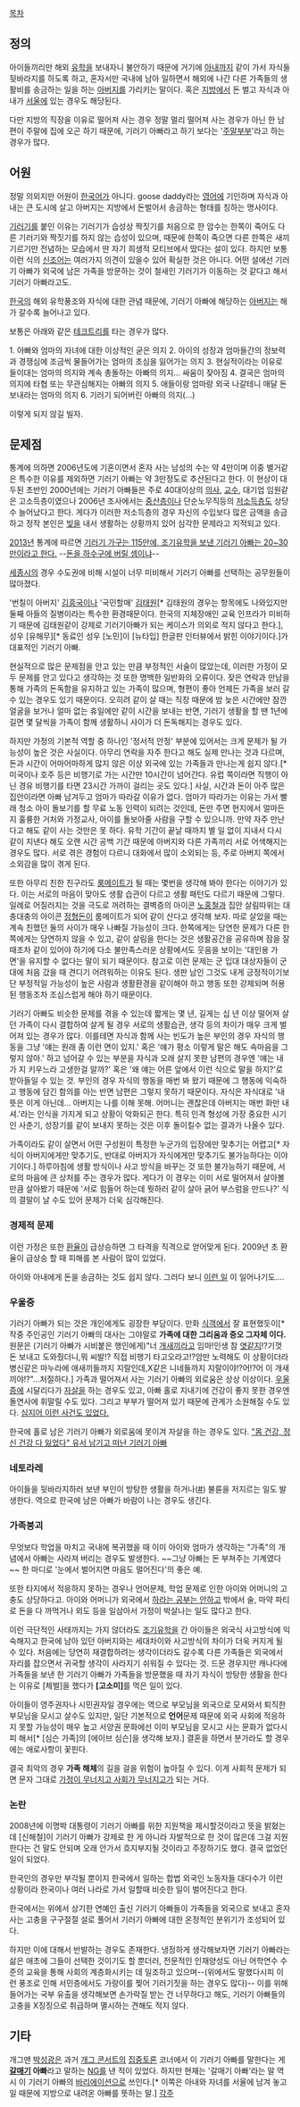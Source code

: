 [[목차]]
== 정의 ==
아이들끼리만 해외 [[유학]]을 보내자니 불안하기 때문에 거기에 [[아내]]까지 같이 가서 자식들 뒷바라지를 하도록 하고, 혼자서만 국내에 남아 일하면서 해외에 나간 다른 가족들의 생활비를 송금하는 일을 하는 [[아버지]]를 가리키는 말이다. 혹은 [[지방]]에서 돈 벌고 자식과 아내가 [[서울]]에 있는 경우도 해당된다. 

다만 지방의 직장을 이유로 떨어져 사는 경우 정말 멀리 떨어져 사는 경우가 아닌 한 남편이 주말에 집에 오곤 하기 때문에, 기러기 아빠라고 하기 보다는 '[[주말부부]]'라고 하는 경우가 많다.
== 어원 ==
정말 의외지만 어원이 [[한국어]]가 아니다. goose daddy라는 [[영어]]에 기인하며 자식과 아내는 큰 도시에 살고 아버지는 지방에서 돈벌어서 송금하는 형태를 칭하는 명사이다.

[[기러기]]를 붙인 이유는 기러기가 습성상 짝짓기를 처음으로 한 암수는 한쪽이 죽어도 다른 기러기와 짝짓기를 하지 않는 습성이 있으며, 때문에 한쪽이 죽으면 다른 한쪽은 새끼 기르기만 전념하는 모습에서 딴 자기 희생적 모티브에서 땄다는 설이 있다. 하지만 보통 이런 식의 [[신조어]]는 여러가지 의견이 있을수 있어 확실한 것은 아니다. 어떤 설에선 기러기 아빠가 외국에 남은 가족을 방문하는 것이 철새인 기러기가 이동하는 것 같다고 해서 기러기 아빠라고도.

[[한국]]의 해외 유학풍조와 자식에 대한 관념 때문에, 기러기 아빠에 해당하는 [[아버지]]는 해가 갈수록 늘어나고 있다.

보통은 아래와 같은 [[테크트리]]를 타는 경우가 많다.

1. 아빠와 엄마의 자녀에 대한 이상적인 굳은 의지
2. 아이의 성장과 엄마들간의 정보력과 경쟁심에 조금씩 물들어가는 엄마의 초심을 잃어가는 의지
3. 현실적이라는 이유로 들이대는 엄마의 의지와 계속 총돌하는 아빠의 의지... 싸움이 잦아짐
4. 결국은 엄마의 의지에 타협 또는 무관심해지는 아빠의 의지
5. 애들이랑 엄마랑 외국 나갈테니 매달 돈보내라는 엄마의 의지 
6. 기러기 되어버린 아빠의 의지(...)

이렇게 되지 않길 빌자.
== 문제점 ==
통계에 의하면 2006년도에 기혼이면서 혼자 사는 남성의 수는 약 4만이며 이중 별거같은 특수한 이유를 제외하면 기러기 아빠는 약 3만정도로 추산된다고 한다. 이 현상이 대두된 초반인 2000년에는 기러기 아빠들은 주로 40대이상의 [[의사]], [[교수]], 대기업 임원같은 고소득층이였으나 2006년 조사에서는 [[중산층]]이나 단순노무직등의 [[저소득층]]도 상당수 늘어났다고 한다. 게다가 이러한 저소득층의 경우 자신의 수입보다 많은 금액을 송금하고 정작 본인은 [[빚]]을 내서 생활하는 상황까지 있어 심각한 문제라고 지적되고 있다.

[[2013년]] 통계에 따르면 [http://news.naver.com/main/ranking/read.nhn?mid=etc&sid1=111&rankingType=popular_day&oid=081&aid=0002335306&date=20130511&type=1&rankingSectionId=102&rankingSeq=2 기러기 가구는 115만에, 조기유학을 보낸 기러기 아빠는 20~30만이라고 한다.] --[[이나후네 케이지|돈을 하수구에 버릴 셈이냐]]--

[[세종시]]의 경우 수도권에 비해 시설이 너무 미비해서 기러기 아빠를 선택하는 공무원들이 많아졌다.

'번칠이 아버지' [[김흥국]]이나 '국민할매' [[김태원]][* 김태원의 경우는 항목에도 나와있지만 둘째 아들의 질병이라는 특수한 환경때문이다. 한국의 지체장애인 교육 인프라가 미비하기 때문에 김태원같이 강제로 기러기아빠가 되는 케이스가 의외로 적지 않다고 한다.], 성우 [유해무][* 동료인 성우 [노민]이 [뉴타입] 한글판 인터뷰에서 밝힌 이야기이다.]가 대표적인 기러기 아빠.

현실적으로 많은 문제점을 안고 있는 만큼 부정적인 서술이 많았는데, 이러한 가정이 모두 문제를 안고 있다고 생각하는 것 또한 명백한 일반화의 오류이다. 잦은 연락과 만남을 통해 가족의 돈독함을 유지하고 있는 가족이 많으며, 형편이 좋아 언제든 가족을 보러 갈 수 있는 경우도 있기 때문이다. 오히려 같이 살 때는 직장 때문에 밤 늦은 시간에만 잠깐 얼굴을 보거나 얼마 없는 휴일에만 같이 시간을 보내는 반면, 기러기 생활을 할 땐 1년에 길면 몇 달씩을 가족이 함께 생활하니 사이가 더 돈독해지는 경우도 있다.

하지만 가정의 기본적 역할 중 하나인 '정서적 안정' 부분에 있어서는 크게 문제가 될 가능성이 높은 것은 사실이다. 아무리 연락을 자주 한다고 해도 실제 만나는 것과 다르며, 돈과 시간이 어마어마하게 많지 않은 이상 외국에 있는 가족들과 만나는게 쉽지 않다.[* 미국이나 호주 등은 비행기로 가는 시간만 10시간이 넘어간다. 유럽 쪽이라면 직행이 아닌 경유 비행기를 타면 23시간 가까이 걸리는 곳도 있다.] 사실, 시간과 돈이 아주 많은 집안이라면 아빠 남겨두고 엄마가 따라갈 이유가 없다. 엄마가 따라가는 이유는 가서 빨래 청소 아이 돌보기를 할 무료 노동 인력이 되려는 것인데, 돈만 주면 현지에서 얼마든지 훌륭한 거처와 가정교사, 아이를 돌보아줄 사람을 구할 수 있으니까. 
만약 자주 만난다고 해도 같이 사는 것만은 못 하다. 유학 기간이 끝날 때까지 별 일 없이 지내서 다시 같이 지낸다 해도 오랜 시간 공백 기간 때문에 아버지와 다른 가족끼리 서로 어색해지는 경우도 많다. 서로 겪은 경험이 다르니 대화에서 많이 소외되는 등, 주로 아버지 쪽에서 소외감을 많이 겪게 된다.

또한 아무리 친한 친구라도 [[룸메이트]]가 될 때는 몇번을 생각해 봐야 한다는 이야기가 있다. 이는 서로의 마음이 맞아도 생활 습관이 다르고 생활 패턴도 다르기 때문에 그렇다. 일례로 어질러지는 것을 극도로 꺼려하는 결벽증의 아이콘 [[노홍철]]과 집안 살림따위는 대충대충의 아이콘 [[정형돈]]이 룸메이트가 되어 같이 산다고 생각해 보자. 따로 살았을 때는 계속 친했던 둘의 사이가 매우 나빠질 가능성이 크다. 한쪽에게는 당연한 문제가 다른 한쪽에게는 당연하지 않을 수 있고, 같이 살림을 한다는 것은 생활공간을 공유하며 잠을 잘 때조차 같이 있어야 하기에 다소 불만족스러운 상황에서도 웃음을 보이는 '대인용 가면'을 유지할 수 없다는 말이 되기 때문이다. 참고로 이런 문제는 군 입대 대상자들이 군대에 처음 갔을 때 견디기 어려워하는 이유도 된다. 생판 남인 그것도 내게 긍정적이기보단 부정적일 가능성이 높은 사람과 생활환경을 같이해야 하고 행동 또한 강제되며 허용된 행동조차 조심스럽게 해야 하기 때문이다.

기러기 아빠도 비슷한 문제를 겪을 수 있는데 짧게는 몇 년, 길게는 십 년 이상 떨어져 살던 가족이 다시 결합하여 살게 될 경우 서로의 생활습관, 생각 등의 차이가 매우 크게 벌어져 있는 경우가 많다. 이를테면 자식과 함께 사는 빈도가 높은 부인의 경우 자식의 행동을 그냥 '얘는 원래 좀 이런 면이 있지.' 혹은 '얘가 평소 이렇게 말은 해도 속마음을 그렇지 않아.' 하고 넘어갈 수 있는 부분을 자식과 오래 살지 못한 남편의 경우엔 '얘는 내가 지 키우느라 고생한걸 알까?' 혹은 '왜 얘는 어른 앞에서 이런 식으로 말을 하지?'로 받아들일 수 있는 것. 부인의 경우 자식의 행동을 매번 봐 왔기 때문에 그 행동에 익숙하고 행동에 담긴 함의를 아는 반면 남편은 그렇지 못하기 때문이다. 자식은 자식대로 '내 뜻은 이게 아닌데... 아버지는 나를 이해 못해. 어머니는 괜찮은데 아버지는 매번 화만 내셔.'라는 인식을 가지게 되고 상황이 악화되곤 한다. 특히 인격 형성에 가장 중요한 시기인 사춘기, 성장기를 같이 보내지 못하는 것은 이후 돌이킬수 없는 결과가 나올수 있다.

가족이라도 같이 살면서 어떤 구성원이 특정한 누군가의 입장에만 맞추기는 어렵고[* 자식이 아버지에게만 맞추기도, 반대로 아버지가 자식에게만 맞추기도 불가능하다는 이야기이다.] 하루아침에 생활 방식이나 사고 방식을 바꾸는 것 또한 불가능하기 때문에, 서로의 마음에 큰 상처를 주는 경우가 많다. 게다가 이 경우는 이미 서로 떨어져서 살아볼 만큼 살아봤기 때문에 '서로 힘들어 하는데 뭣하러 같이 살아 긁어 부스럼을 만드나?' 식의 결말이 날 수도 있어 문제가 더욱 심각해진다.
=== 경제적 문제 ===
이런 가정은 또한 [[환율]]이 급상승하면 그 타격을 직격으로 얻어맞게 된다. 2009년 초 환율이 급상승 할 때 피해를 본 사람이 많이 있었다.

아이와 아내에게 돈을 송금하는 것도 쉽지 않다. 그러다 보니 [http://news.naver.com/main/read.nhn?mode=LSD&mid=sec&sid1=102&oid=021&aid=0001993098 이런 일] 이 일어나기도….
=== 우울증 ===
기러기 아빠가 되는 것은 개인에게도 굉장한 부담이다. 만화 [[식객]]에서 잘 표현했듯이[* 작중  주인공인 기러기 아빠의 대사는 그야말로 '''가족에 대한 그리움과 증오 그자체 이다.'''원문은 (기러기 아빠가 시비붙은 행인에게)"너 [[개새끼]]라고 임마!인생 참 [[엿]]같지!?기껏 돈 보내고 도와줬더니,뭐 씨발!? 직접 비행기 타고오라고!?암만 노력해도 이 상황이더라 병신같은 마누라에 애새끼들까지 지랄인데,X같은 니네들까지 지랄이야!?어!?어 이 개새끼야!?"...처절하다.] 가족과 떨어져서 사는 기러기 아빠의 외로움은 상상 이상이다. [[우울증]]에 시달리다가 [[자살]]을 하는 경우도 있고, 아빠 홀로 지내기에 건강이 좋지 못한 경우엔 돌연사에 휘말릴 수도 있다. 그리고 부부가 떨어져 있기 때문에 관계가 소원해질 수도 있다. [http://news.naver.com/main/read.nhn?mode=LSD&mid=sec&sid1=001&oid=143&aid=0000041056 심지어 이런 사건도 있었다.]

한국에 홀로 남은 기러기 아빠가 외로움에 못이겨 자살을 하는 경우도 있다. [http://www.hani.co.kr/arti/society/area/610489.html "몸 건강, 정신 건강 다 잃었다" 유서 남기고 떠난 기러기 아빠]
=== 네토라레 ===
아이들을 뒷바라지하러 보낸 부인이 방탕한 생활을 하거나([http://thinkdifferent.tistory.com/7519 #]) 불륜을 저지르는 일도 발생한다. 역으로 한국에 남은 아빠가 바람이 나는 경우도 생긴다.
=== 가족붕괴 ===
무엇보다 학업을 마치고 국내에 복귀했을 때 이미 아이와 엄마가 생각하는 "가족"의 개념에서 아빠는 사라져 버리는 경우도 발생한다. ~~그냥 아빠는 돈 부쳐주는 기계였다~~ 한 마디로 '눈에서 벌어지면 마음도 멀어진다'의 좋은 예.

또한 타지에서 적응하지 못하는 경우나 언어문제, 학업 문제로 인한 아이와 어머니의 고충도 상당하다고. 아이와 어머니가 외국에서 [[하라는 공부는 안하고]] 밖에서 술, 마약 파티로 돈을 다 까먹거나 외도 등을 일삼아서 가정이 박살나는 일도 많다고 한다.

이런 극단적인 사태까지는 가지 않더라도 [[조기유학]]을 간 아이들은 외국식 사고방식에 익숙해지고 한국에 남아 있던 아버지와는 세대차이와 사고방식의 차이가 더욱 커지게 될 수 있다. 처음에는 당연히 재결합하려는 생각이더라도 갈수록 다른 가족들은 외국에서 자리를 잡으면서 귀국할 생각이 사라지기 쉬워질 수 있다는 것. 드문 경우지만 캐나다에 가족들을 보낸 한 기러기 아빠가 가족들을 방문했을 때 자기 자식이 방탕한 생활을 한다는 이유로 [체벌]을 했다가 '''[고소미]'''를 먹은 일이 있다.

아이들이 영주권자나 시민권자일 경우에는 역으로 부모님을 외국으로 모셔와서 퇴직한 부모님을 모시고 살수도 있지만, 일단 기본적으로 '''언어'''문제 때문에 외국 사회에 적응하지 못할 가능성이 매우 높고 서양권 문화에선 이미 부모님을 모시고 사는 문화가 없다시피 해서[* [심슨 가족]의 [에이브 심슨]을 생각해 보자.] 결혼을 하면서 분가라도 할 경우에는 애로사항이 꽃핀다.

결국 최악의 경우 '''가족 해체'''의 길을 걸을 위험이 높아질 수 있다. 이게 사회적 문제가 되면 문자 그대로 [[가정이 무너지고 사회가 무너지고]]가 되는 거다.
=== 논란 ===
2008년에 이명박 대통령이 기러기 아빠를 위한 지원책을 제시할것이라고 뜻을 밝혔는데 [신해철]이 기러기 아빠가 강제로 한 게 아니라 자발적으로 한 것이 많은데 그걸 지원한다는 건 말도 안되며 오래 안가서 흐지부지될 것이라고 주장하기도 했다. 결국 없었던 일이 되었다.

한국인의 경우만 부각될 뿐이지 한국에서 일하는 합법 외국인 노동자들 대다수가 이런 상황이라 한국이나 여러 나라로 가서 일할때 비슷한 일이 벌어진다고 한다.

한국에서는 위에서 상기한 연예인 출신 기러기 아빠들이 가족들을 외국으로 보내고 혼자사는 고충을 구구절절 설로 풀어서 기러기 아빠에 대한 온정적인 분위기가 조성되어 있다.

하지만 이에 대해서 반발하는 경우도 존재한다. 냉정하게 생각해보자면 기러기 아빠라는 삶은 애초에 그들이 선택한 것이기도 할 뿐더러, 전문적인 인재양성도 아닌 어학연수 수준의 교육을 통해 사회의 계층화시키는 데 일조하고 있으며--(위에서도 말했다시피 이런 풍조로 인해 서민층에서도 가랑이를 찢어 기러기짓을 하는 경우도 많다)-- 이를 위해 들어가는 국부 유출을 생각해보면 손가락질 받는 건 너무하다고 해도, 기러기 아빠들의 고충을 X징징으로 취급하며 멸시하는 견해도 적지 않다.
== 기타 ==
개그맨 [[박성광]]은 과거 [[개그 콘서트]]의 [[집중토론]] 코너에서 이 기러기 아빠를 말한다는 게 '''[[갈매기]] 아빠'''라고 말하는 [[NG]]를 낸 적이 있었다. 하지만 현재는 '갈매기 아빠'라는 말 역시 이 기러기 아빠의 [[바리에이션]]으로 쓰인다.[* 이쪽은 아내와 자녀를 서울에 남겨 놓고 일 때문에 지방으로 내려온 아빠를 뜻하는 말.]
[[각주]]
